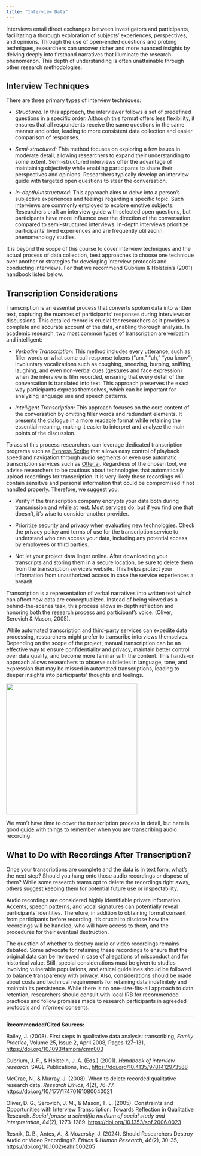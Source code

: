 ```yaml
---
title: "Interview Data"
---
```


Interviews entail direct exchanges between investigators and participants, facilitating a thorough exploration of subjects' experiences, perspectives, and opinions. Through the use of open-ended questions and probing techniques, researchers can uncover richer and more nuanced insights by delving deeply into firsthand narratives that illuminate the research phenomenon. This depth of understanding is often unattainable through other research methodologies.

## Interview Techniques

There are three primary types of interview techniques:

-   *Structured:* In this approach, the interviewer follows a set of predefined questions in a specific order. Although this format offers less flexibility, it ensures that all respondents receive the same questions in the same manner and order, leading to more consistent data collection and easier comparison of responses.

-   *Semi-structured:* This method focuses on exploring a few issues in moderate detail, allowing researchers to expand their understanding to some extent. Semi-structured interviews offer the advantage of maintaining objectivity while enabling participants to share their perspectives and opinions. Researchers typically develop an interview guide with targeted open questions to steer the conversation.

-   *In-depth/unstructured:* This approach aims to delve into a person's subjective experiences and feelings regarding a specific topic. Such interviews are commonly employed to explore emotive subjects. Researchers craft an interview guide with selected open questions, but participants have more influence over the direction of the conversation compared to semi-structured interviews. In-depth interviews prioritize participants' lived experiences and are frequently utilized in phenomenology studies.

It is beyond the scope of this course to cover interview techniques and the actual process of data collection, best approaches to choose one technique over another or strategies for developing interview protocols and conducting interviews. For that we recommend Gubrium & Holstein's (2001) handbook listed below.

## Transcription Considerations

Transcription is an essential process that converts spoken data into written text, capturing the nuances of participants’ responses during interviews or discussions. This detailed record is crucial for researchers as it provides a complete and accurate account of the data, enabling thorough analysis. In academic research, two most common types of transcription are verbatim and intelligent:

-   *Verbatim Transcription:* This method includes every utterance, such as filler words or what some call response tokens (“um,” “uh,” “you know”), involuntary vocalizations such as coughing, sneezing, burping, sniffing, laughing, and even non-verbal cues (gestures and face expression) when the interview is film recorded, ensuring that every detail of the conversation is translated into text. This approach preserves the exact way participants express themselves, which can be important for analyzing language use and speech patterns.

-   *Intelligent Transcription:* This approach focuses on the core content of the conversation by omitting filler words and redundant elements. It presents the dialogue in a more readable format while retaining the essential meaning, making it easier to interpret and analyze the main points of the discussion.

To assist this process researchers can leverage dedicated transcription programs such as [Express Scribe](https://www.nch.com.au/scribe/index.html?ns=true&kw=express%20scribe&m=e&d=c&c=692007039289&ag=1367072385&gad_source=1&gclid=Cj0KCQjw2ou2BhCCARIsANAwM2GY4db0uKnr067lx7WaZTzm7rSO6fyH3a799j3g5kNeQZkCqj843F0aAoocEALw_wcB) that allows easy control of playback speed and navigation through audio segments or even use automatic transcription services such as [Otter.ai](https://otter.ai). Regardless of the chosen tool, we advise researchers to be cautious about technologies that automatically upload recordings for transcription. It is very likely these recordings will contain sensitive and personal information that could be compromised if not handled properly. Therefore, we suggest you:

-   Verify if the transcription company encrypts your data both during transmission and while at rest. Most services do, but if you find one that doesn’t, it’s wise to consider another provider.

-   Prioritize security and privacy when evaluating new technologies. Check the privacy policy and terms of use for the transcription service to understand who can access your data, including any potential access by employees or third parties.

-   Not let your project data linger online. After downloading your transcripts and storing them in a secure location, be sure to delete them from the transcription service's website. This helps protect your information from unauthorized access in case the service experiences a breach.

Transcription is a representation of verbal narratives into written text which can affect how data are conceptualized. Instead of being viewed as a behind-the-scenes task, this process allows in-depth reflection and honoring both the research process and participant’s voice. (Oliver, Serovich & Mason, 2005).

While automated transcription and third-party services can expedite data processing, researchers might prefer to transcribe interviews themselves. Depending on the scope of the project, manual transcription can be an effective way to ensure confidentiality and privacy, maintain better control over data quality, and become more familiar with the content. This hands-on approach allows researchers to observe subtleties in language, tone, and expression that may be missed in automated transcriptions, leading to deeper insights into participants' thoughts and feelings.

![](images/transcription.png){width="350"}

We won't have time to cover the transcription process in detail, but here is good [guide](https://www.msvu.ca/wp-content/uploads/2020/05/GuideTranscribing.pdf) with things to remember when you are transcribing audio recording.

## What to Do with Recordings After Transcription?

Once your transcriptions are complete and the data is in text form, what's the next step? Should you hang onto those audio recordings or dispose of them? While some research teams opt to delete the recordings right away, others suggest keeping them for potential future use or inspectability.

Audio recordings are considered highly identifiable private information. Accents, speech patterns, and vocal signatures can potentially reveal participants' identities. Therefore, in addition to obtaining formal consent from participants before recording, it's crucial to disclose how the recordings will be handled, who will have access to them, and the procedures for their eventual destruction.

The question of whether to destroy audio or video recordings remains debated. Some advocate for retaining these recordings to ensure that the original data can be reviewed in case of allegations of misconduct and for historical value. Still, special considerations must be given to studies involving vulnerable populations, and ethical guidelines should be followed to balance transparency with privacy. Also, considerations should be made about costs and technical requirements for retaining data indefinitely and maintain its persistence. While there is no one-size-fits-all approach to data retention, researchers should consult with local IRB for recommended practices and follow promises made to research participants in agreeded protocols and informed consents.

------------------------------------------------------------------------

**Recommended/Cited Sources:**

Bailey, J. (2008). First steps in qualitative data analysis: transcribing, *Family Practice*, Volume 25, Issue 2, April 2008, Pages 127–131, <https://doi.org/10.1093/fampra/cmn003>

Gubrium, J. F., & Holstein, J. A. (Eds.) (2001). *Handbook of interview research*. SAGE Publications, Inc., <https://doi.org/10.4135/9781412973588>

McCrae, N., & Murray, J. (2008). When to delete recorded qualitative research data. *Research Ethics*, *4*(2), 76-77. <https://doi.org/10.1177/17470161080040021>

Oliver, D. G., Serovich, J. M., & Mason, T. L. (2005). Constraints and Opportunities with Interview Transcription: Towards Reflection in Qualitative Research. *Social forces; a scientific medium of social study and interpretation*, *84*(2), 1273–1289. <https://doi.org/10.1353/sof.2006.0023>

Resnik, D. B., Antes, A., & Mozersky, J. (2024). Should Researchers Destroy Audio or Video Recordings?. *Ethics & Human Research*, *46*(2), 30-35, [https://doi.org/](https://doi.org/10.1093/fampra/cmn003){.uri}[10.1002/eahr.500205](https://doi.org/10.1002/eahr.500205 "Link to external resource: 10.1002/eahr.500205")
